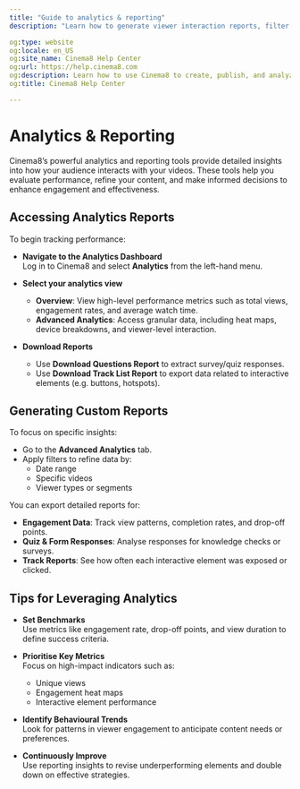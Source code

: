 ---
title: "Guide to analytics & reporting"
description: "Learn how to generate viewer interaction reports, filter data and visualise performance using our analytics tools. Visit Cinema8."

og:type: website
og:locale: en_US
og:site_name: Cinema8 Help Center
og:url: https://help.cinema8.com
og:description: Learn how to use Cinema8 to create, publish, and analyze interactive videos.
og:title: Cinema8 Help Center

---

# Analytics & Reporting

Cinema8’s powerful analytics and reporting tools provide detailed insights into how your audience interacts with your videos. These tools help you evaluate performance, refine your content, and make informed decisions to enhance engagement and effectiveness.

## Accessing Analytics Reports

To begin tracking performance:

- **Navigate to the Analytics Dashboard**  
  Log in to Cinema8 and select **Analytics** from the left-hand menu.

- **Select your analytics view**  
  - **Overview**: View high-level performance metrics such as total views, engagement rates, and average watch time.  
  - **Advanced Analytics**: Access granular data, including heat maps, device breakdowns, and viewer-level interaction.

- **Download Reports**  
  - Use **Download Questions Report** to extract survey/quiz responses.  
  - Use **Download Track List Report** to export data related to interactive elements (e.g. buttons, hotspots).

## Generating Custom Reports

To focus on specific insights:

- Go to the **Advanced Analytics** tab.
- Apply filters to refine data by:
  - Date range
  - Specific videos
  - Viewer types or segments

You can export detailed reports for:

- **Engagement Data**: Track view patterns, completion rates, and drop-off points.
- **Quiz & Form Responses**: Analyse responses for knowledge checks or surveys.
- **Track Reports**: See how often each interactive element was exposed or clicked.

## Tips for Leveraging Analytics

- **Set Benchmarks**  
  Use metrics like engagement rate, drop-off points, and view duration to define success criteria.

- **Prioritise Key Metrics**  
  Focus on high-impact indicators such as:
  - Unique views  
  - Engagement heat maps  
  - Interactive element performance

- **Identify Behavioural Trends**  
  Look for patterns in viewer engagement to anticipate content needs or preferences.

- **Continuously Improve**  
  Use reporting insights to revise underperforming elements and double down on effective strategies.

 
 